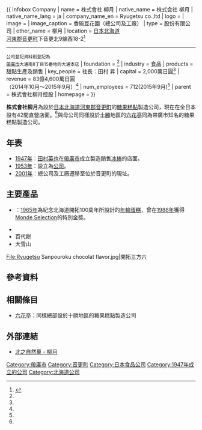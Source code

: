 {{ Infobox Company
| name = 株式會社 柳月
| native_name = 株式会社 柳月
| native_name_lang = ja
| company_name_en = Ryugetsu co.,ltd
| logo =
| image = 
| image_caption = 香碗豆花園（總公司及工廠）
| type = 股份有限公司
| other_name = 柳月
| location  = [[日本|日本]][[北海道|北海道]]<br />[[河東郡_(日本)|河東郡]][[音更町|音更町]]下音更北9線西18-2<ref name="about">{{Cite web| url=http://www.ryugetsu.co.jp/about/| title=關於柳月(會社概要)| publisher=柳月| accessdate=2016-03-14| language=ja| archive-date=2021-02-26| archive-url=https://web.archive.org/web/20210226174118/https://www.ryugetsu.co.jp/about| dead-url=no}}</ref><br /><hr><small>公司登記資料則登記為<br />[[帶廣市|帶廣市]]大通南8丁目15番地的大通本店</small>
| foundation = {{Start date|1947|3}}<ref name="about"/>
| industry = 食品
| products = 甜點生產及銷售
| key_people = 社長：田村 昇
| capital = 2,000萬日圓<ref name="about"/>
| revenue = 83億4,600萬日圓<br />（2014年10月～2015年9月）<ref name="about"/>
| num_employees = 712(2015年9月)<ref name="about"/>
| parent = 株式會社柳月控股
| homepage = {{URL|ryugetsu.co.jp}}
}}

'''株式會社柳月'''為設於[[日本|日本]][[北海道|北海道]][[河東郡_(日本)|河東郡]][[音更町|音更町]]的[[糖果糕點|糖果糕點]]製造公司，現在在全日本設有42間直營店面。<ref name="about"/>與母公司同樣設於[[十勝|十勝]]地區的[[六花亭|六花亭]]同為帶廣市知名的糖果糕點製造公司。

== 年表 ==
* [[1947年|1947年]]：[[田村英也|田村英也]]在[[帶廣市|帶廣市]]成立製造銷售[[冰棒|冰棒]]的店面。
* [[1953年|1953年]]：設立為[[公司|公司]]。
* [[2001年|2001年]]：總公司及工廠遷移至位於音更町的現址。

== 主要產品 ==
* {{tsl|ja|三方六}}：[[1965年|1965年]]為紀念北海道開拓100周年所設計的[[年輪蛋糕|年輪蛋糕]]，曾在[[1988年|1988年]]獲得[[Monde_Selection|Monde Selection]]的特別金獎。
* {{lang|ja|きなごろも}}
* 百代餅
* 大雪山

<gallery widths="200px" heights="150px">
File:Ryugetsu Sanpouroku chocolat flavor.jpg|開拓三方六
</gallery>

== 參考資料 ==
{{Reflist}}

== 相關條目 ==
* [[六花亭|六花亭]]：同樣總部設於十勝地區的糖果糕點製造公司

== 外部連結 ==
* {{Ja}} [http://www.ryugetsu.co.jp/ 北之自然菓 - 柳月] {{Wayback|url=http://www.ryugetsu.co.jp/ |date=20210221095919 }}

{{DEFAULTSORT:Ryugetsu}}

[[Category:帶廣市|Category:帶廣市]]
[[Category:音更町|Category:音更町]]
[[Category:日本食品公司|Category:日本食品公司]]
[[Category:1947年成立的公司|Category:1947年成立的公司]]
[[Category:北海道公司|Category:北海道公司]]
